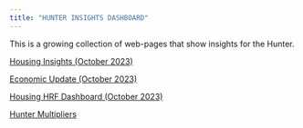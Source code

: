 ```yaml
---
title: "HUNTER INSIGHTS DASHBOARD"
---
```


This is a growing collection of web-pages that show insights for the Hunter.

[Housing Insights (October 2023)](healthyhousing.html)


[Economic Update (October 2023)](EconUpdate.html)

[Housing HRF Dashboard (October 2023)](housing.html)

[Hunter Multipliers ](multipliers.html)
